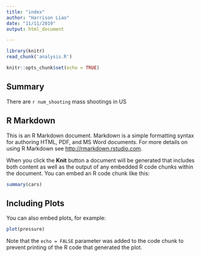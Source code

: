 ```yaml
---
title: "index"
author: "Harrison Liao"
date: "11/11/2019"
output: html_document

---
```

```r
library(knitr)
read_chunk('analysis.R')
```
```r
knitr::opts_chunk$set(echo = TRUE)

```

## Summary
There are `r num_shooting` mass shootings in US 



## R Markdown

This is an R Markdown document. Markdown is a simple formatting syntax for authoring HTML, PDF, and MS Word documents. For more details on using R Markdown see <http://rmarkdown.rstudio.com>.

When you click the **Knit** button a document will be generated that includes both content as well as the output of any embedded R code chunks within the document. You can embed an R code chunk like this:

```r
summary(cars)
```

## Including Plots

You can also embed plots, for example:

```r
plot(pressure)
```

Note that the `echo = FALSE` parameter was added to the code chunk to prevent printing of the R code that generated the plot.
